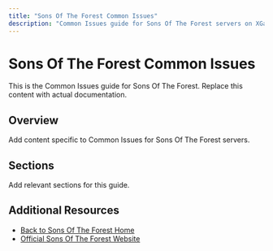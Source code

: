```yaml
---
title: "Sons Of The Forest Common Issues"
description: "Common Issues guide for Sons Of The Forest servers on XGamingServer"
---
```


# Sons Of The Forest Common Issues

This is the Common Issues guide for Sons Of The Forest. Replace this content with actual documentation.

## Overview

Add content specific to Common Issues for Sons Of The Forest servers.

## Sections

Add relevant sections for this guide.

## Additional Resources

- [Back to Sons Of The Forest Home](./index)
- [Official Sons Of The Forest Website](https://example.com)
